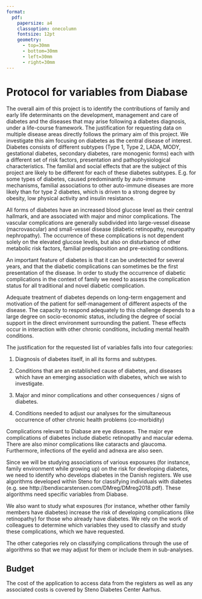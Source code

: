 ```yaml
---
format: 
  pdf:
    papersize: a4
    classoption: onecolumn
    fontsize: 12pt
    geometry:
      - top=30mm
      - bottom=30mm
      - left=30mm
      - right=30mm
---
```


# Protocol for variables from Diabase

The overall aim of this project is to identify the contributions of
family and early life determinants on the development, management and
care of diabetes and the diseases that may arise following a diabetes
diagnosis, under a life-course framework. The justification for
requesting data on multiple disease areas directly follows the primary
aim of this project. We investigate this aim focusing on diabetes as the
central disease of interest. Diabetes consists of different subtypes
(Type 1, Type 2, LADA, MODY, gestational diabetes, secondary diabetes,
rare monogenic forms) each with a different set of risk factors,
presentation and pathophysiological characteristics. The familial and
social effects that are the subject of this project are likely to be
different for each of these diabetes subtypes. E.g. for some types of
diabetes, caused predominantly by auto-immune mechanisms, familial
associations to other auto-immune diseases are more likely than for type
2 diabetes, which is driven to a strong degree by obesity, low physical
activity and insulin resistance.

All forms of diabetes have an increased blood glucose level as their
central hallmark, and are associated with major and minor complications.
The vascular complications are generally subdivided into large-vessel
disease (macrovascular) and small-vessel disease (diabetic retinopathy,
neuropathy nephropathy). The occurrence of these complications is not
dependent solely on the elevated glucose levels, but also on disturbance
of other metabolic risk factors, familial predisposition and
pre-existing conditions.

An important feature of diabetes is that it can be undetected for
several years, and that the diabetic complications can sometimes be the
first presentation of the disease. In order to study the occurrence of
diabetic complications in the context of family we need to assess the
complication status for all traditional and novel diabetic complication.

Adequate treatment of diabetes depends on long-term engagement and
motivation of the patient for self-management of different aspects of
the disease. The capacity to respond adequately to this challenge
depends to a large degree on socio-economic status, including the degree
of social support in the direct environment surrounding the patient.
These effects occur in interaction with other chronic conditions,
including mental health conditions.

The justification for the requested list of variables falls into four
categories:

1.  Diagnosis of diabetes itself, in all its forms and subtypes.

2.  Conditions that are an established cause of diabetes, and diseases
    which have an emerging association with diabetes, which we wish to
    investigate.

3.  Major and minor complications and other consequences / signs of
    diabetes.

4.  Conditions needed to adjust our analyses for the simultaneous
    occurrence of other chronic health problems (co-morbidity)

Complications relevant to Diabase are eye diseases. The major eye
complications of diabetes include diabetic retinopathy and macular
edema. There are also minor complications like cataracts and glaucoma.
Furthermore, infections of the eyelid and adnexa are also seen.

Since we will be studying associations of various exposures (for
instance, family environment while growing up) on the risk for
developing diabetes, we need to identify who develops diabetes in the
Danish registers. We use algorithms developed within Steno for
classifying individuals with diabetes (e.g. see
http://bendixcarstensen.com/DMreg/DMreg2018.pdf). These algorithms need
specific variables from Diabase.

We also want to study what exposures (for instance, whether other family
members have diabetes) increase the risk of developing complications
(like retinopathy) for those who already have diabetes. We rely on the
work of colleagues to determine which variables they used to classify
and study these complications, which we have requested.

The other categories rely on classifying complications through the use
of algorithms so that we may adjust for them or include them in
sub-analyses.

## Budget

The cost of the application to access data from the registers as well as
any associated costs is covered by Steno Diabetes Center Aarhus.
